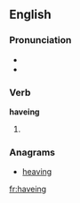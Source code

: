 ==English==

===Pronunciation===
* {{IPA|/ˈhæviŋ/}}
* {{audio|en-us-having.ogg|Audio (US)}}

===Verb===
'''haveing'''
# {{context|archaic|lang=en}} {{present participle of|have|lang=en}}

===Anagrams===
* [[heaving#English|heaving]]

[[fr:haveing]]